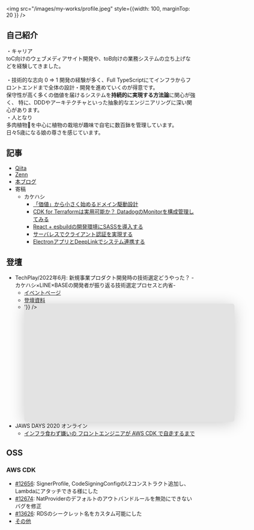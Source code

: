 <img src="/images/my-works/profile.jpeg" style={{width: 100, marginTop: 20 }} />

## 自己紹介

・キャリア<br />
toC向けのウェブメディアサイト開発や、toB向けの業務システムの立ち上げなどを経験してきました。<br />
<br />
・技術的な志向
0 => 1 開発の経験が多く、Full TypeScriptにてインフラからフロントエンドまで全体の設計・開発を進めていくのが得意です。<br />
保守性が高く多くの価値を届けるシステムを**持続的に実現する方法論**に関心が強く、
特に、DDDやアーキテクチャといった抽象的なエンジニアリングに深い関心があります。
<br />
・人となり<br />
多肉植物🌵を中心に植物の栽培が趣味で自宅に数百鉢を管理しています。<br />
日々5歳になる娘の尊さを感じています。

## 記事

- [Qiita](https://qiita.com/hedrall)
- [Zenn](https://zenn.dev/hedrall)
- [本ブログ](https://blog.hedrall.work)
- 寄稿
  - カケハシ
    - [「価値」から小さく始めるドメイン駆動設計](https://kakehashi-dev.hatenablog.com/entry/2023/12/16/090000)
    - [CDK for Terraformは実用可能か？ DatadogのMonitorを構成管理してみる](https://kakehashi-dev.hatenablog.com/entry/2023/05/15/100000)
    - [React + esbuildの開発環境にSASSを導入する](https://kakehashi-dev.hatenablog.com/entry/2023/01/11/103000)
    - [サーバレスでクライアント認証を実現する](https://kakehashi-dev.hatenablog.com/entry/2021/11/02/080000)
    - [ElectronアプリとDeepLinkでシステム連携する](https://kakehashi-dev.hatenablog.com/entry/2022/08/25/100000)

## 登壇

- TechPlay/2022年6月: 新規事業プロダクト開発時の技術選定どうやった？ -カケハシ×LINE×BASEの開発者が振り返る技術選定プロセスと内省-
  - [イベントページ](https://techplay.jp/event/860202)
  - [登壇資料](https://speakerdeck.com/kakehashi/techplay22-06-28-full-typescripttexin-gui-hurotakutowoli-tishang-ketaji-nishi-jian-sitashe-ji-tofan-sheng)
  - <div dangerouslySetInnerHTML={{__html: '<iframe class="speakerdeck-iframe" frameborder="0" src="https://speakerdeck.com/player/c22dc40206d444be8ce98a0e63f28a1b" title="TechPlay22_06_28_Full TypeScriptで新規プロダクトを立ち上げた際に実践した設計と反省" allowfullscreen="true" mozallowfullscreen="true" webkitallowfullscreen="true" style="border: 0px; background: padding-box padding-box rgba(0, 0, 0, 0.1); margin: 0px; padding: 0px; border-radius: 6px; box-shadow: rgba(0, 0, 0, 0.2) 0px 5px 40px; width: 560px; height: 315px;" data-ratio="1.7777777777777777"></iframe>'}} />
- JAWS DAYS 2020 オンライン
  - [インフラ食わず嫌いの フロントエンジニアが AWS CDK で自走するまで](https://jawsdays2020.jaws-ug.jp/session/%E3%82%A4%E3%83%B3%E3%83%95%E3%83%A9%E9%A3%9F%E3%82%8F%E3%81%9A%E5%AB%8C%E3%81%84%E3%81%AE-%E3%83%95%E3%83%AD%E3%83%B3%E3%83%88%E3%82%A8%E3%83%B3%E3%82%B8%E3%83%8B%E3%82%A2%E3%81%8C-aws-cdk-%E3%81%A7/)

## OSS

### AWS CDK

- [#12656](https://github.com/aws/aws-cdk/pull/12656): SignerProfile, CodeSigningConfigのL2コンストラクト追加し、Lambdaにアタッチできる様にした
- [#12674](https://github.com/aws/aws-cdk/pull/12674): NatProviderのデフォルトのアウトバンドルールを無効にできないバグを修正
- [#13626](https://github.com/aws/aws-cdk/pull/13626): RDSのシークレット名をカスタム可能にした
- [その他](https://github.com/aws/aws-cdk/pulls?q=is%3Apr+author%3Ahedrall+)

[//]: # (## [スキル一覧]&#40;https://clumsy-dove-5b0.notion.site/c47fd3aaab504b91936d2eb8af6efc60?v=736fc7af0a6c412cbd73d701abd2d47a&#41; &#40;ちょっと古い&#41;)

[//]: # (## おすすめの書籍)

[//]: # ()
[//]: # (### Clean Architecture)

[//]: # ()
[//]: # (アーキテクチャの基礎力)

[//]: # ()
[//]: # (<div style={{maxWidth: 300}} dangerouslySetInnerHTML={{__html: '<iframe sandbox="allow-popups allow-scripts allow-modals allow-forms allow-same-origin" style="width:120px;height:240px;" marginwidth="0" marginheight="0" scrolling="no" frameborder="0" src="//rcm-fe.amazon-adsystem.com/e/cm?lt1=_blank&bc1=000000&IS2=1&bg1=FFFFFF&fc1=000000&lc1=0000FF&t=hedrall0c-22&language=ja_JP&o=9&p=8&l=as4&m=amazon&f=ifr&ref=as_ss_li_til&asins=4048930656&linkId=040addeadc9be59e88b2068ba1f390a5"></iframe>'}} />)

[//]: # ()
[//]: # (### ドメイン駆動設計入門 ボトムアップでわかる! ドメイン駆動設計の基本)

[//]: # ()
[//]: # (正直にいうといきなり原典では全く理解ができない私の様な人向け。内容が具体的でかなりわかりやすい。)

[//]: # ()
[//]: # (<div style={{maxWidth: 300}} dangerouslySetInnerHTML={{__html: '<iframe sandbox="allow-popups allow-scripts allow-modals allow-forms allow-same-origin" style="width:120px;height:240px;" marginwidth="0" marginheight="0" scrolling="no" frameborder="0" src="//rcm-fe.amazon-adsystem.com/e/cm?lt1=_blank&bc1=000000&IS2=1&bg1=FFFFFF&fc1=000000&lc1=0000FF&t=hedrall0c-22&language=ja_JP&o=9&p=8&l=as4&m=amazon&f=ifr&ref=as_ss_li_til&asins=479815072X&linkId=9d3f18e5ed5b632aecf026bced5da269"></iframe>'}} />)

[//]: # ()
[//]: # (### 実践ドメイン駆動設計)

[//]: # ()
[//]: # (厚くてJavaJavaしてて、結構読みにくいけど参考になるポイントが多い)

[//]: # ()
[//]: # (<div style={{maxWidth: 300}} dangerouslySetInnerHTML={{__html: '<iframe sandbox="allow-popups allow-scripts allow-modals allow-forms allow-same-origin" style="width:120px;height:240px;" marginwidth="0" marginheight="0" scrolling="no" frameborder="0" src="//rcm-fe.amazon-adsystem.com/e/cm?lt1=_blank&bc1=000000&IS2=1&bg1=FFFFFF&fc1=000000&lc1=0000FF&t=hedrall0c-22&language=ja_JP&o=9&p=8&l=as4&m=amazon&f=ifr&ref=as_ss_li_til&asins=479813161X&linkId=b4d0329fbe7b9abb750bf5fcdb59fa74"></iframe>'}} />)

[//]: # ()
[//]: # (### 庭先でつくる トロピカルフルーツ)

[//]: # ()
[//]: # (トロピカルフルーツ満載😆)

[//]: # ()
[//]: # (<div style={{maxWidth: 300}} dangerouslySetInnerHTML={{__html: '<iframe sandbox="allow-popups allow-scripts allow-modals allow-forms allow-same-origin" style="width:120px;height:240px;" marginwidth="0" marginheight="0" scrolling="no" frameborder="0" src="//rcm-fe.amazon-adsystem.com/e/cm?lt1=_blank&bc1=000000&IS2=1&bg1=FFFFFF&fc1=000000&lc1=0000FF&t=hedrall0c-22&language=ja_JP&o=9&p=8&l=as4&m=amazon&f=ifr&ref=as_ss_li_til&asins=4540131109&linkId=35c49bb2965b377723f001ea0e3e2e07"></iframe>'}} />)
